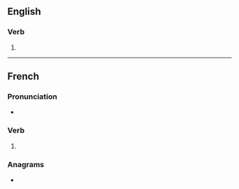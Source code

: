 {{also|embarrassés}}

==English==

===Verb===
{{head|en|verb form}}

# {{en-third-person singular of|embarrass}}

----

==French==

===Pronunciation===
* {{fr-IPA|pos=v}}

===Verb===
{{head|fr|verb form}}

# {{inflection of|fr|embarrasser||2|s|pres|ind//sub}}

===Anagrams===
* {{l|fr|embrasseras}}